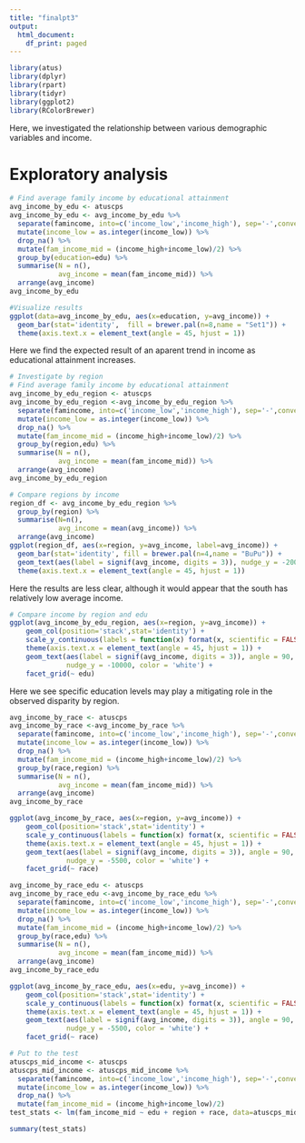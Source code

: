 ```yaml
---
title: "finalpt3"
output:
  html_document:
    df_print: paged
---
```


```r
library(atus)
library(dplyr)
library(rpart)
library(tidyr)
library(ggplot2)
library(RColorBrewer)
```

Here, we investigated the relationship between various demographic variables and income. 

# Exploratory analysis
```r
# Find average family income by educational attainment
avg_income_by_edu <- atuscps 
avg_income_by_edu <- avg_income_by_edu %>%
  separate(famincome, into=c('income_low','income_high'), sep='-',convert=TRUE)%>%
  mutate(income_low = as.integer(income_low)) %>%
  drop_na() %>%
  mutate(fam_income_mid = (income_high+income_low)/2) %>%
  group_by(education=edu) %>%
  summarise(N = n(),
            avg_income = mean(fam_income_mid)) %>%
  arrange(avg_income)
avg_income_by_edu
```
```r
#Visualize results
ggplot(data=avg_income_by_edu, aes(x=education, y=avg_income)) +
  geom_bar(stat='identity',  fill = brewer.pal(n=8,name = "Set1")) +
  theme(axis.text.x = element_text(angle = 45, hjust = 1)) 
```

Here we find the expected result of an aparent trend in income as educational attainment increases. 

```r
# Investigate by region
# Find average family income by educational attainment
avg_income_by_edu_region <- atuscps 
avg_income_by_edu_region <-avg_income_by_edu_region %>%
  separate(famincome, into=c('income_low','income_high'), sep='-',convert=TRUE)%>%
  mutate(income_low = as.integer(income_low)) %>%
  drop_na() %>%
  mutate(fam_income_mid = (income_high+income_low)/2) %>%
  group_by(region,edu) %>%
  summarise(N = n(),
            avg_income = mean(fam_income_mid)) %>%
  arrange(avg_income)
avg_income_by_edu_region
```

```r
# Compare regions by income
region_df <- avg_income_by_edu_region %>%
  group_by(region) %>%
  summarise(N=n(),
            avg_income = mean(avg_income)) %>%
  arrange(avg_income)
ggplot(region_df, aes(x=region, y=avg_income, label=avg_income)) +
  geom_bar(stat='identity', fill = brewer.pal(n=4,name = "BuPu")) +
  geom_text(aes(label = signif(avg_income, digits = 3)), nudge_y = -2000, color='DarkBlue') + 
  theme(axis.text.x = element_text(angle = 45, hjust = 1))
```

Here the results are less clear, although it would appear that the south has relatively low average income. 

```r
# Compare income by region and edu
ggplot(avg_income_by_edu_region, aes(x=region, y=avg_income)) +
    geom_col(position='stack',stat='identity') +
    scale_y_continuous(labels = function(x) format(x, scientific = FALSE)) +
    theme(axis.text.x = element_text(angle = 45, hjust = 1)) +
    geom_text(aes(label = signif(avg_income, digits = 3)), angle = 90, 
              nudge_y = -10000, color = 'white') +
    facet_grid(~ edu) 
```
Here we see specific education levels may play a mitigating role in the observed disparity by region. 

```r
avg_income_by_race <- atuscps 
avg_income_by_race <-avg_income_by_race %>%
  separate(famincome, into=c('income_low','income_high'), sep='-',convert=TRUE)%>%
  mutate(income_low = as.integer(income_low)) %>%
  drop_na() %>%
  mutate(fam_income_mid = (income_high+income_low)/2) %>%
  group_by(race,region) %>%
  summarise(N = n(),
            avg_income = mean(fam_income_mid)) %>%
  arrange(avg_income)
avg_income_by_race
```

```r
ggplot(avg_income_by_race, aes(x=region, y=avg_income)) +
    geom_col(position='stack',stat='identity') +
    scale_y_continuous(labels = function(x) format(x, scientific = FALSE)) +
    theme(axis.text.x = element_text(angle = 45, hjust = 1)) +
    geom_text(aes(label = signif(avg_income, digits = 3)), angle = 90, 
              nudge_y = -5500, color = 'white') +
    facet_grid(~ race) 

```
```r
avg_income_by_race_edu <- atuscps 
avg_income_by_race_edu <-avg_income_by_race_edu %>%
  separate(famincome, into=c('income_low','income_high'), sep='-',convert=TRUE)%>%
  mutate(income_low = as.integer(income_low)) %>%
  drop_na() %>%
  mutate(fam_income_mid = (income_high+income_low)/2) %>%
  group_by(race,edu) %>%
  summarise(N = n(),
            avg_income = mean(fam_income_mid)) %>%
  arrange(avg_income)
avg_income_by_race_edu
```
```r
ggplot(avg_income_by_race_edu, aes(x=edu, y=avg_income)) +
    geom_col(position='stack',stat='identity') +
    scale_y_continuous(labels = function(x) format(x, scientific = FALSE)) +
    theme(axis.text.x = element_text(angle = 45, hjust = 1)) +
    geom_text(aes(label = signif(avg_income, digits = 3)), angle = 90, 
              nudge_y = -5500, color = 'white') +
    facet_grid(~ race) 

```


```r
# Put to the test
atuscps_mid_income <- atuscps 
atuscps_mid_income <- atuscps_mid_income %>%
  separate(famincome, into=c('income_low','income_high'), sep='-',convert=TRUE)%>%
  mutate(income_low = as.integer(income_low)) %>%
  drop_na() %>%
  mutate(fam_income_mid = (income_high+income_low)/2)
test_stats <- lm(fam_income_mid ~ edu + region + race, data=atuscps_mid_income)

summary(test_stats)
```
